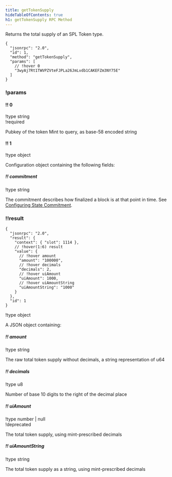 ```yaml
---
title: getTokenSupply
hideTableOfContents: true
h1: getTokenSupply RPC Method
---
```


Returns the total supply of an SPL Token type.

<APIMethod>

```jsonc !!request curl
{
  "jsonrpc": "2.0",
  "id": 1,
  "method": "getTokenSupply",
  "params": [
    // !hover 0
    "3wyAj7Rt1TWVPZVteFJPLa26JmLvdb1CAKEFZm3NY75E"
  ]
}
```

### !params

#### !! 0

!type string  
!required

Pubkey of the token Mint to query, as base-58 encoded string

#### !! 1

!type object

Configuration object containing the following fields:

##### !! commitment

!type string

The commitment describes how finalized a block is at that point in time. See
[Configuring State Commitment](/docs/rpc#configuring-state-commitment).

### !!result

```jsonc !response
{
  "jsonrpc": "2.0",
  "result": {
    "context": { "slot": 1114 },
    // !hover(1:6) result
    "value": {
      // !hover amount
      "amount": "100000",
      // !hover decimals
      "decimals": 2,
      // !hover uiAmount
      "uiAmount": 1000,
      // !hover uiAmountString
      "uiAmountString": "1000"
    }
  },
  "id": 1
}
```

!type object

A JSON object containing:

##### !! amount

!type string

The raw total token supply without decimals, a string representation of u64

##### !! decimals

!type u8

Number of base 10 digits to the right of the decimal place

##### !! uiAmount

!type number | null  
!deprecated

The total token supply, using mint-prescribed decimals

##### !! uiAmountString

!type string

The total token supply as a string, using mint-prescribed decimals

</APIMethod>
